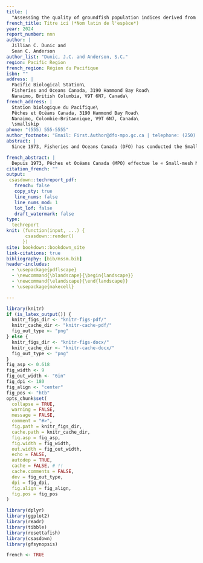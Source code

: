 ```yaml
---
title: |
  "Assessing the quality of groundfish population indices derived from the Small-mesh Multi-species Bottom Trawl Survey"
french_title: Titre ici (*Nom latin de l'espèce*)
year: 2024
report_number: nnn
author: |
  Jillian C. Dunic and
  Sean C. Anderson
author_list: "Dunic, J.C. and Anderson, S.C."
region: Pacific Region
french_region: Région du Pacifique
isbn: ""
address: |
  Pacific Biological Station\
  Fisheries and Oceans Canada, 3190 Hammond Bay Road\
  Nanaimo, British Columbia, V9T 6N7, Canada\
french_address: |
  Station biologique du Pacifique\
  Pêches et Océans Canada, 3190 Hammond Bay Road\
  Nanaimo, Colombie-Britannique, V9T 6N7, Canada\
  \smallskip
phone: "(555) 555-5555"
author_footnote: "Email: First.Author@dfo-mpo.gc.ca | telephone: (250) 756-5555"
abstract: |
  Since 1973, Fisheries and Oceans Canada (DFO) has conducted the Small-mesh Multi-species Bottom Trawl Survey (SMMS), which is the longest continuous fisheries-independent monitoring time series for groundfish off the west coast of Vancouver Island (WCVI). The survey was designed to collect data to assess stock status of Pink shrimp (*Pandalus jordani*) populations; however, groundfish and other species have also been sampled in this survey. The SMMS has the potential to serve as an important historical baseline for groundfish species off WCVI, given that the current synoptic trawl surveys that are designed for Pacific groundfish began in or after 2003 and occur biennially in a given region. However, changes to the SMMS, including shifts in the spatial area sampled, changes to fishing gear, and changes to catch recording procedures, may affect the quality of SMMS groundfish population indices. Here, we examine changes to the SMMS and assess how these changes may affect interpretation of indices of relative biomass for groundfish. We then derive both design-based and spatiotemporal model-based groundfish population indices from the SMMS and compare these with other indices from the same region. Finally, we examine the distribution of lengths and ages collected from the SMMS and compare these with the synoptic West Coast Vancouver Island trawl survey (SYN WCVI). We identify some instances where the SMMS may have detected signs of rockfish recruitment earlier than the SYN WCVI survey. Spatiotemporal model-based indices of abundance produced similar trends as the design-based indices for most species and may be better suited for calculating an index over the full time period given the changes in spatial sampling. However, changes to the survey such as the switch to comprehensive species sorting and identification in 2003, coupled with a lack of calibration data, mean that there are large uncertainties with the pre-2003 data. 

french_abstract: |
  Depuis 1973, Pêches et Océans Canada (MPO) effectue le « Small-mesh Multi-species Bottom Trawl Survey » (SMMS), qui est la plus longue série chronologique continue de surveillance indépendante des pêches pour les poissons de fond au large de la côte ouest de l'île de Vancouver (COIV). L'étude a été conçue pour collecter des données afin d'évaluer l'état des stocks de crevettes roses (*Pandalus jordani*), mais des poissons de fond et d'autres espèces ont également été échantillonnés dans le cadre de cette étude. Le SMMS peut servir de référence historique importante pour les espèces de poissons de fond au large de la COIV, étant donné que les enquêtes synoptiques au chalut actuellement conçues pour les poissons de fond du Pacifique ont débuté en 2003 ou après et ont lieu tous les deux ans dans une région donnée. Cependant, les changements apportés au SMMS, y compris les déplacements de la zone spatiale échantillonnée, les changements d'engins de pêche et les changements de procédures d'enregistrement des captures, peuvent affecter la qualité des indices de population de poissons de fond du SMMS. Nous examinons ici les changements apportés au SMMS et évaluons comment ces changements peuvent affecter l'interprétation des indices de biomasse relative pour les poissons de fond. Nous dérivons ensuite des indices de population de poissons de fond basés sur la conception et sur un modèle spatio-temporel à partir du SMMS et nous les comparons à d'autres indices de la même région. Enfin, nous examinons la distribution des longueurs et des âges recueillis par le SMMS et les comparons avec l'étude synoptique au chalut de la côte ouest de l'île de Vancouver (« SYN WCVI »). Nous identifions certains cas où le SMMS pourrait avoir détecté des signes de recrutement de sébastes plus tôt que le relevé SYN WCVI. Les indices d'abondance basés sur un modèle spatio-temporel ont produit des tendances similaires à celles des indices basés sur la conception pour la plupart des espèces et pourraient être mieux adaptés au calcul d'un indice sur l'ensemble de la période, compte tenu des changements dans l'échantillonnage spatial. Cependant, les changements apportés à l'étude, tels que le passage à un tri et à une identification complets des espèces en 2003, associés à un manque de données d'étalonnage, signifient que les données antérieures à 2003 comportent de grandes incertitudes. 
citation_french: ""
output:
 csasdown::techreport_pdf:
   french: false
   copy_sty: true
   line_nums: false
   line_nums_mod: 1
   lot_lof: false
   draft_watermark: false
type:
  techreport
knit: (function(input, ...) {
       csasdown::render()
      })
site: bookdown::bookdown_site
link-citations: true
bibliography: [bib/mssm.bib]
header-includes:
  - \usepackage{pdflscape}
  - \newcommand{\blandscape}{\begin{landscape}}
  - \newcommand{\elandscape}{\end{landscape}}
  - \usepackage{makecell}

---
```


```r
library(knitr)
if (is_latex_output()) {
  knitr_figs_dir <- "knitr-figs-pdf/"
  knitr_cache_dir <- "knitr-cache-pdf/"
  fig_out_type <- "png"
} else {
  knitr_figs_dir <- "knitr-figs-docx/"
  knitr_cache_dir <- "knitr-cache-docx/"
  fig_out_type <- "png"
}
fig_asp <- 0.618
fig_width <- 9
fig_out_width <- "6in"
fig_dpi <- 180
fig_align <- "center"
fig_pos <- "htb"
opts_chunk$set(
  collapse = TRUE,
  warning = FALSE,
  message = FALSE,
  comment = "#>",
  fig.path = knitr_figs_dir,
  cache.path = knitr_cache_dir,
  fig.asp = fig_asp,
  fig.width = fig_width,
  out.width = fig_out_width,
  echo = FALSE,
  autodep = TRUE,
  cache = FALSE, # !!
  cache.comments = FALSE,
  dev = fig_out_type,
  dpi = fig_dpi,
  fig.align = fig_align,
  fig.pos = fig_pos
)
```

```r
library(dplyr)
library(ggplot2)
library(readr)
library(tibble)
library(rosettafish)
library(csasdown)
library(gfsynopsis)
```

```r
french <- TRUE
```
